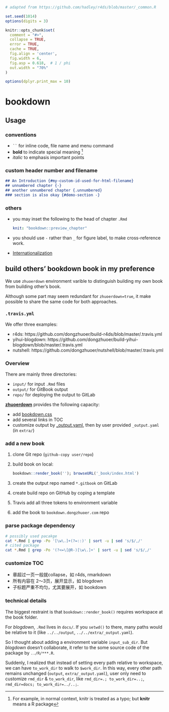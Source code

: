 ```r
# adapted from https://github.com/hadley/r4ds/blob/master/_common.R

set.seed(1014)
options(digits = 3)

knitr::opts_chunk$set(
  comment = "#>",
  collapse = TRUE,
  error = TRUE,
  cache = TRUE,
  fig.align = 'center',
  fig.width = 6,
  fig.asp = 0.618,  # 1 / phi
  out.width = "70%"
)

options(dplyr.print_max = 10)

```
# bookdown






## Usage



### conventions 

- ``` `` ``` for inline code, file name and menu command
- **bold** to indicate special meaning ^[For example, in normal context, knitr is treated as a typo; but **knitr** means a R package]
-  _italic_ to emphasis important points 



###  custom header number and filename 

```markdown
## An Introduction {#my-custom-id-used-for-html-filename}
## unnumbered chapter {-}
## another unnumbered chapter {.unnumbered}
### section is also okay {#demo-section -}
```



### others

- you may inset the following to the head of chapter `.Rmd`

  ```yaml
  knit: "bookdown::preview_chapter"
  ```

- you should use `-` rather than `_` for figure label, to make cross-reference work.
- [Internationalization](https://bookdown.dongzhuoer.com/yihui/bookdown/internationalization.html)






## build others' bookdown book in my preference


We use `zhuoerdown` environment varible to distinguish building my own book from building other's book.

Although some part may seem redundant for `zhuoerdown=true`, it make possible to share the same code for both approaches. 



### `.travis.yml`

We offer three examples:

- r4ds: https://github.com/dongzhuoer/build-r4ds/blob/master/.travis.yml
- yihui-blogdown: https://github.com/dongzhuoer/build-yihui-blogdown/blob/master/.travis.yml
- nutshell: https://github.com/dongzhuoer/nutshell/blob/master/.travis.yml



### Overview

There are mainly three directories:

- `input/` for input `.Rmd` files
- `output/` for GitBook output
- `repo/` for deploying the output to GitLab

[**zhuoerdown**](https://github.com/dongzhuoer/zhuoerdown) provides the following capacity:

- add [bookdown.css](https://github.com/dongzhuoer/zhuoerdown/blob/master/inst/bookdown.css)
- add several links in TOC
- customize output by [_output.yaml](https://github.com/dongzhuoer/zhuoerdown/blob/master/inst/_output.yaml), then by user provided `_output.yaml` (in `extra/`)



### add a new book

1. clone Git repo (`github-copy user/repo`)
1. build book on local: 
   ```r
   bookdown::render_book(''); browseURL('_book/index.html')
   ```
1. create the output repo named `*.gitbook` on GitLab
1. create build repo on GitHub by coping a template
1. Travis add all three tokens to environment variable
1. add the book to `bookdown.dongzhuoer.com` repo



### parse package dependency

```bash
# possibly used pacakge
cat *.Rmd | grep -Po '[\w\.]+(?=::)' | sort -u | sed 's/$/,/' 
# cited package
cat *.Rmd | grep -Po '(?<=\[@R-)[\w\.]+' | sort -u | sed 's/$/,/' 
```


### customize TOC

- 章超过一页一般就collapse，如 r4ds, rmarkdown
- 所有内容在 2～3页，展开显示，如 blogdown
- 子标题严重不均匀，尤其要展开，如 bookdown



### technical details

The biggest restraint is that `bookdown::render_book()` requires workspace at the book folder.

For _blogdown_, `.Rmd` lives in `docs/`. If you `setwd()` to there, many paths would be relative to it (like `../../output`, `../../extra/_output.yaml`). 

So I thought about adding a environment variable `input_sub_dir`. But _blogdown_ doesn't collaborate, it refer to the some source code of the package by `../R/***.R`.

Suddenly, I realized that instead of setting every path relative to workspace, we can have `to_work_dir` to walk to `$work_dir`. In this way, every other path remains unchanged (`output`, `extra/_output.yaml`), user only need to customize `rmd_dir` & `to_work_dir`, like `rmd_dir=.; to_work_dir=..;`, `rmd_dir=docs; to_work_dir=../..;`.





